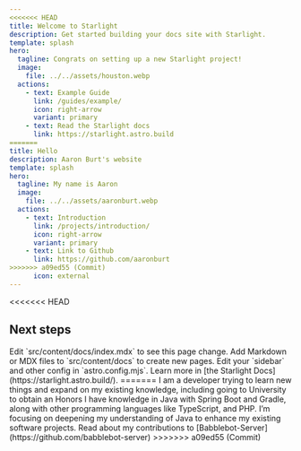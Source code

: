 ```yaml
---
<<<<<<< HEAD
title: Welcome to Starlight
description: Get started building your docs site with Starlight.
template: splash
hero:
  tagline: Congrats on setting up a new Starlight project!
  image:
    file: ../../assets/houston.webp
  actions:
    - text: Example Guide
      link: /guides/example/
      icon: right-arrow
      variant: primary
    - text: Read the Starlight docs
      link: https://starlight.astro.build
=======
title: Hello
description: Aaron Burt's website
template: splash
hero:
  tagline: My name is Aaron
  image:
    file: ../../assets/aaronburt.webp
  actions:
    - text: Introduction
      link: /projects/introduction/
      icon: right-arrow
      variant: primary
    - text: Link to Github
      link: https://github.com/aaronburt
>>>>>>> a09ed55 (Commit)
      icon: external
---
```



<<<<<<< HEAD
## Next steps

<CardGrid stagger>
	<Card title="Update content" icon="pencil">
		Edit `src/content/docs/index.mdx` to see this page change.
	</Card>
	<Card title="Add new content" icon="add-document">
		Add Markdown or MDX files to `src/content/docs` to create new pages.
	</Card>
	<Card title="Configure your site" icon="setting">
		Edit your `sidebar` and other config in `astro.config.mjs`.
	</Card>
	<Card title="Read the docs" icon="open-book">
		Learn more in [the Starlight Docs](https://starlight.astro.build/).
=======
<CardGrid stagger>
	<Card title="Currently Learning" icon="pencil">
		I am a developer trying to learn new things and expand on my existing knowledge, including going to University to obtain an Honors
	</Card>
	<Card title="Knowledge" icon="add-document">
		I have knowledge in Java with Spring Boot and Gradle, along with other programming languages like TypeScript, and PHP.
	</Card>
	<Card title="Configure your site" icon="setting">
		I’m focusing on deepening my understanding of Java to enhance my existing software projects.
	</Card>
	<Card title="Working on other things" icon="open-book">
		Read about my contributions to [Babblebot-Server](https://github.com/babblebot-server)
>>>>>>> a09ed55 (Commit)
	</Card>
</CardGrid>
